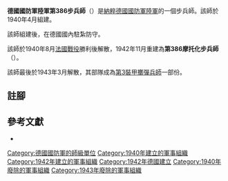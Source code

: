 {{infobox military unit
|unit_name = 德國國防軍陸軍第386步兵師<br/>德國國防軍陸軍第386摩托化步兵師
|image =
|image_size =
|dates = 1940年4月至1940年8月<br/>1942年11月至1943年3月
|country = {{flag|Nazi Germany}}
|branch = [[納粹德國陸軍|陸軍]]
|type = [[步兵|步兵]]
|role =
|size = [[师_(军队)|師]]
|command_structure =
|garrison =
|garrison_label =
|nickname =
|motto =
|colors =
|colors_label =
|march =
|mascot =
|battles =
}}

'''德國國防軍陸軍第386步兵師'''（{{lang-de|'''386. Infanterie-Division'''}}）是[[納粹德國|納粹德國]][[德國國防軍|國防軍]][[納粹德國陸軍|陸軍]]的一個步兵師。該師於1940年4月組建{{cfn|Mitcham|y=2007}}。

該師組建後，在德國國內駐紮防守。

該師於1940年8月[[法國戰役|法國戰役]]勝利後解散，1942年11月重建為'''第386摩托化步兵師'''（{{lang-de|'''386. Infanterie-Division (mot.)'''}}）。

該師最後於1943年3月解散，其部隊成為[[德國國防軍陸軍第3步兵師|第3裝甲擲彈兵師]]一部份。

== 註腳 ==
{{reflist}}

== 參考文獻 ==
* {{Cite book|last=Mitcham|first=Samuel W.|title=German Order of Battle. Volume Two: 291st-999th Infantry Divisions, Named Infantry Divisions, and Special Divisions in WWII|publisher=Stackpole Books|year=2007|isbn=9780811734165|location=|author-link=Samuel W. Mitcham|ref={{sfnRef|Mitcham|y=2007}}}}

{{mil-stub}}
{{德國國防軍陸軍的步兵師}}
[[Category:德國國防軍的師級單位|Category:德國國防軍的師級單位]]
[[Category:1940年建立的軍事組織|Category:1940年建立的軍事組織]]
[[Category:1942年建立的軍事組織|Category:1942年建立的軍事組織]]
[[Category:1942年德國建立|Category:1942年德國建立]]
[[Category:1940年廢除的軍事組織|Category:1940年廢除的軍事組織]]
[[Category:1943年廢除的軍事組織|Category:1943年廢除的軍事組織]]